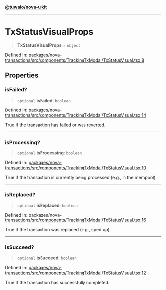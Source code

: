 [**@tuwaio/nova-uikit**](../../../README.md)

***

# TxStatusVisualProps

> **TxStatusVisualProps** = `object`

Defined in: [packages/nova-transactions/src/components/TrackingTxModal/TxStatusVisual.tsx:8](https://github.com/TuwaIO/nova-uikit/blob/08eba8ae8d3f95b682badea39f500181ab46fa0d/packages/nova-transactions/src/components/TrackingTxModal/TxStatusVisual.tsx#L8)

## Properties

### isFailed?

> `optional` **isFailed**: `boolean`

Defined in: [packages/nova-transactions/src/components/TrackingTxModal/TxStatusVisual.tsx:14](https://github.com/TuwaIO/nova-uikit/blob/08eba8ae8d3f95b682badea39f500181ab46fa0d/packages/nova-transactions/src/components/TrackingTxModal/TxStatusVisual.tsx#L14)

True if the transaction has failed or was reverted.

***

### isProcessing?

> `optional` **isProcessing**: `boolean`

Defined in: [packages/nova-transactions/src/components/TrackingTxModal/TxStatusVisual.tsx:10](https://github.com/TuwaIO/nova-uikit/blob/08eba8ae8d3f95b682badea39f500181ab46fa0d/packages/nova-transactions/src/components/TrackingTxModal/TxStatusVisual.tsx#L10)

True if the transaction is currently being processed (e.g., in the mempool).

***

### isReplaced?

> `optional` **isReplaced**: `boolean`

Defined in: [packages/nova-transactions/src/components/TrackingTxModal/TxStatusVisual.tsx:16](https://github.com/TuwaIO/nova-uikit/blob/08eba8ae8d3f95b682badea39f500181ab46fa0d/packages/nova-transactions/src/components/TrackingTxModal/TxStatusVisual.tsx#L16)

True if the transaction was replaced (e.g., sped up).

***

### isSucceed?

> `optional` **isSucceed**: `boolean`

Defined in: [packages/nova-transactions/src/components/TrackingTxModal/TxStatusVisual.tsx:12](https://github.com/TuwaIO/nova-uikit/blob/08eba8ae8d3f95b682badea39f500181ab46fa0d/packages/nova-transactions/src/components/TrackingTxModal/TxStatusVisual.tsx#L12)

True if the transaction has successfully completed.

